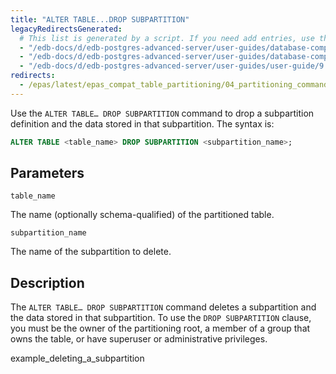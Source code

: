 ```yaml
---
title: "ALTER TABLE...DROP SUBPARTITION"
legacyRedirectsGenerated:
  # This list is generated by a script. If you need add entries, use the `legacyRedirects` key.
  - "/edb-docs/d/edb-postgres-advanced-server/user-guides/database-compatibility-for-oracle-developers-guide/9.6/Database_Compatibility_for_Oracle_Developers_Guide_v9.6.1.114.html"
  - "/edb-docs/d/edb-postgres-advanced-server/user-guides/database-compatibility-for-oracle-developers-guide/9.5/Database_Compatibility_for_Oracle_Developers_Guide.1.339.html"
  - "/edb-docs/d/edb-postgres-advanced-server/user-guides/user-guide/9.5/EDB_Postgres_Enterprise_Guide.1.063.html"
redirects:
  - /epas/latest/epas_compat_table_partitioning/04_partitioning_commands_compatible_with_oracle_databases/14_alter_table_drop_subpartition/ #generated for docs/epas/reorg-role-use-case-mode
---
```


<div id="alter_table_drop_subpartition" class="registered_link"></div>

Use the `ALTER TABLE… DROP SUBPARTITION` command to drop a subpartition definition and the data stored in that subpartition. The syntax is:

```sql
ALTER TABLE <table_name> DROP SUBPARTITION <subpartition_name>;
```

## Parameters

`table_name`

 The name (optionally schema-qualified) of the partitioned table.

`subpartition_name`

 The name of the subpartition to delete.

## Description

The `ALTER TABLE… DROP SUBPARTITION` command deletes a subpartition and the data stored in that subpartition. To use the `DROP SUBPARTITION` clause, you must be the owner of the partitioning root, a member of a group that owns the table, or have superuser or administrative privileges.

<div class="toctree" maxdepth="3">

example_deleting_a_subpartition

</div>
